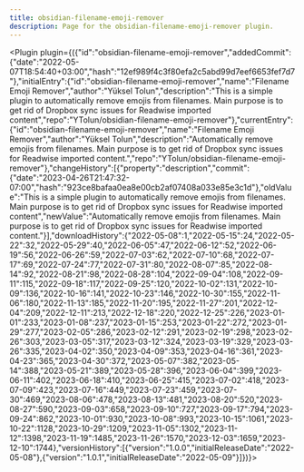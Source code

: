 ---
title: obsidian-filename-emoji-remover
description: Page for the obsidian-filename-emoji-remover plugin.
---


<Plugin plugin={({"id":"obsidian-filename-emoji-remover","addedCommit":{"date":"2022-05-07T18:54:40+03:00","hash":"12ef989f4c3f80efa2c5abd99d7eef6653fef7d7"},"initialEntry":{"id":"obsidian-filename-emoji-remover","name":"Filename Emoji Remover","author":"Yüksel Tolun","description":"This is a simple plugin to automatically remove emojis from filenames. Main purpose is to get rid of Dropbox sync issues for Readwise imported content","repo":"YTolun/obsidian-filename-emoji-remover"},"currentEntry":{"id":"obsidian-filename-emoji-remover","name":"Filename Emoji Remover","author":"Yüksel Tolun","description":"Automatically remove emojis from filenames. Main purpose is to get rid of Dropbox sync issues for Readwise imported content.","repo":"YTolun/obsidian-filename-emoji-remover"},"changeHistory":[{"property":"description","commit":{"date":"2023-04-26T21:47:32-07:00","hash":"923ce8bafaa0ea8e00cb2af07408a033e85e3c1d"},"oldValue":"This is a simple plugin to automatically remove emojis from filenames. Main purpose is to get rid of Dropbox sync issues for Readwise imported content","newValue":"Automatically remove emojis from filenames. Main purpose is to get rid of Dropbox sync issues for Readwise imported content."}],"downloadHistory":{"2022-05-08":1,"2022-05-15":24,"2022-05-22":32,"2022-05-29":40,"2022-06-05":47,"2022-06-12":52,"2022-06-19":56,"2022-06-26":59,"2022-07-03":62,"2022-07-10":68,"2022-07-17":69,"2022-07-24":77,"2022-07-31":80,"2022-08-07":85,"2022-08-14":92,"2022-08-21":98,"2022-08-28":104,"2022-09-04":108,"2022-09-11":115,"2022-09-18":117,"2022-09-25":120,"2022-10-02":131,"2022-10-09":136,"2022-10-16":141,"2022-10-23":146,"2022-10-30":155,"2022-11-06":180,"2022-11-13":185,"2022-11-20":195,"2022-11-27":201,"2022-12-04":209,"2022-12-11":213,"2022-12-18":220,"2022-12-25":226,"2023-01-01":233,"2023-01-08":237,"2023-01-15":253,"2023-01-22":272,"2023-01-29":277,"2023-02-05":286,"2023-02-12":291,"2023-02-19":298,"2023-02-26":303,"2023-03-05":317,"2023-03-12":324,"2023-03-19":329,"2023-03-26":335,"2023-04-02":350,"2023-04-09":353,"2023-04-16":361,"2023-04-23":365,"2023-04-30":372,"2023-05-07":382,"2023-05-14":388,"2023-05-21":389,"2023-05-28":396,"2023-06-04":399,"2023-06-11":402,"2023-06-18":410,"2023-06-25":415,"2023-07-02":418,"2023-07-09":423,"2023-07-16":449,"2023-07-23":459,"2023-07-30":469,"2023-08-06":478,"2023-08-13":481,"2023-08-20":520,"2023-08-27":590,"2023-09-03":658,"2023-09-10":727,"2023-09-17":794,"2023-09-24":862,"2023-10-01":930,"2023-10-08":993,"2023-10-15":1061,"2023-10-22":1128,"2023-10-29":1209,"2023-11-05":1302,"2023-11-12":1398,"2023-11-19":1485,"2023-11-26":1570,"2023-12-03":1659,"2023-12-10":1744},"versionHistory":[{"version":"1.0.0","initialReleaseDate":"2022-05-08"},{"version":"1.0.1","initialReleaseDate":"2022-05-09"}]})}></Plugin>